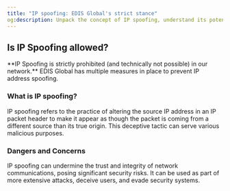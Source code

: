 ```yaml
---
title: "IP spoofing: EDIS Global's strict stance"
og:description: Unpack the concept of IP spoofing, understand its potential dangers, and learn about EDIS Global's strict stance against this malicious practice.
---
```


## Is IP Spoofing allowed?

<Warning>
  **IP Spoofing is strictly prohibited (and technically not possible) in our
  network.** EDIS Global has multiple measures in place to prevent IP address
  spoofing.
</Warning>

### What is IP spoofing?

IP spoofing refers to the practice of altering the source IP address in an IP packet header to make it appear as though the packet is coming from a different source than its true origin. This deceptive tactic can serve various malicious purposes.

### Dangers and Concerns

IP spoofing can undermine the trust and integrity of network communications, posing significant security risks. It can be used as part of more extensive attacks, deceive users, and evade security systems.
